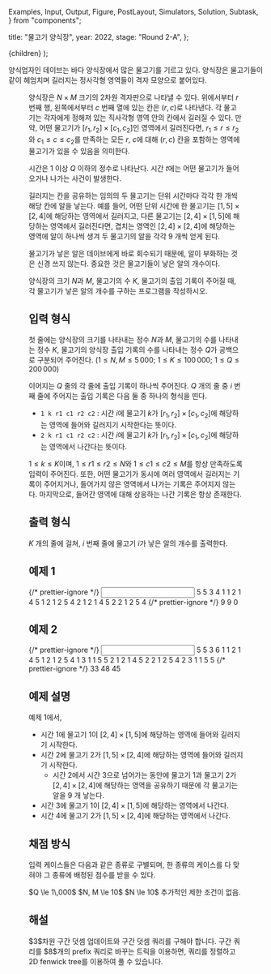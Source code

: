   Examples,
  Input,
  Output,
  Figure,
  PostLayout,
  Simulators,
  Solution,
  Subtask,
} from "components";

  title: "물고기 양식장",
  year: 2022,
  stage: "Round 2-A",
};

  <PostLayout meta={meta}>{children}</PostLayout>
);

양식업자인 데이브는 바다 양식장에서 많은 물고기를 기르고 있다.
양식장은 물고기들이 같이 헤엄치며 길러지는 정사각형 영역들이
격자 모양으로 붙어있다.

<Figure src="/2022/fish1-04c33bc6823b.png" width={1000} />

양식장은 $N \times M$ 크기의 2차원 격자판으로 나타낼 수 있다.
위에서부터 $r$ 번째 행, 왼쪽에서부터 $c$ 번째 열에 있는
칸은 $(r, c)$로 나타낸다.
각 물고기는 각자에게 정해져 있는 직사각형 영역 안의 칸에서 길러질 수 있다.
만약, 어떤 물고기가 $[r_1, r_2] \times [c_1, c_2]$인 영역에서 길러진다면,
$r_1 \le r \le r_2$와 $c_1 \le c \le c_2$를 만족하는 모든 $r$, $c$에 대해
$(r, c)$ 칸을 포함하는 영역에 물고기가 있을 수 있음을 의미한다.

시간은 $1$ 이상 $Q$ 이하의 정수로 나타난다. 시간 $t$에는 어떤 물고기가
들어오거나 나가는 사건이 발생한다.

길러지는 칸을 공유하는 임의의 두 물고기는
단위 시간마다 각각 한 개씩 해당 칸에 알을 낳는다.
예를 들어, 어떤 단위 시간에 한 물고기는 $[1, 5] \times [2, 4]$에 해당하는 영역에서 길러지고,
다른 물고기는 $[2, 4] \times [1, 5]$에 해당하는 영역에서 길러진다면,
겹치는 영역인 $[2, 4] \times [2, 4]$에 해당하는 영역에 알이 하나씩 생겨
두 물고기의 알을 각각 $9$ 개씩 얻게 된다.

물고기가 낳은 알은 데이브에게 바로 회수되기 때문에,
알이 부화하는 것은 신경 쓰지 않는다.
중요한 것은 물고기들이 낳은 알의 개수이다.

양식장의 크기 $N$과 $M$, 물고기의 수 $K$,
물고기의 출입 기록이 주어질 때,
각 물고기가 낳은 알의 개수를 구하는 프로그램을 작성하시오.

## 입력 형식

첫 줄에는 양식장의 크기를 나타내는 정수 $N$과 $M$,
물고기의 수를 나타내는 정수 $K$,
물고기의 양식장 출입 기록의 수를 나타내는 정수 $Q$가
공백으로 구분되어 주어진다.
($1 \le N, M \le 5\,000$; $1 \le K \le 100\,000$; $1 \le Q \le 200\,000$)

이어지는 $Q$ 줄의 각 줄에 출입 기록이 하나씩 주어진다.
$Q$ 개의 줄 중 $i$ 번째 줄에 주어지는 출입 기록은 다음 둘 중 하나의 형식을 띤다.

- `1 k r1 c1 r2 c2` : 시간 $i$에 물고기 $k$가 $[r_1, r_2] \times [c_1, c_2]$에 해당하는 영역에 들어와 길러지기 시작한다는 뜻이다.
- `2 k r1 c1 r2 c2` : 시간 $i$에 물고기 $k$가 $[r_1, r_2] \times [c_1, c_2]$에 해당하는 영역에서 나간다는 뜻이다.

$1 \le k \le K$이며, $1 \le r1 \le r2 \le N$와 $1 \le c1 \le c2 \le M$를 항상 만족하도록 입력이 주어진다.
또한, 어떤 물고기가 동시에 여러 영역에서 길러지는 기록이 주어지거나,
들어가지 않은 영역에서 나가는 기록은 주어지지 않는다.
마지막으로, 들어간 영역에 대해 상응하는 나간 기록은 항상 존재한다.

## 출력 형식

$K$ 개의 줄에 걸쳐, $i$ 번째 줄에 물고기 $i$가 낳은 알의 개수를 출력한다.

## 예제 1

<Examples>
  {/* prettier-ignore */}
  <Input>
5 5 3 4
1 1 2 1 4 5
1 2 1 2 5 4
2 1 2 1 4 5
2 2 1 2 5 4
  </Input>
  {/* prettier-ignore */}
  <Output>
9
9
0
  </Output>
</Examples>

## 예제 2

<Examples>
  {/* prettier-ignore */}
  <Input>
5 5 3 6
1 1 2 1 4 5
1 2 1 2 5 4
1 3 1 1 5 5
2 1 2 1 4 5
2 2 1 2 5 4
2 3 1 1 5 5
  </Input>
  {/* prettier-ignore */}
  <Output>
33
48
45
  </Output>
</Examples>

## 예제 설명

예제 1에서,

- 시간 $1$에 물고기 $1$이 $[2, 4] \times [1, 5]$에 해당하는 영역에 들어와 길러지기 시작한다.
- 시간 $2$에 물고기 $2$가 $[1, 5] \times [2, 4]$에 해당하는 영역에 들어와 길러지기 시작한다.
  - 시간 $2$에서 시간 $3$으로 넘어가는 동안에 물고기 $1$과 물고기 $2$가 $[2, 4] \times [2, 4]$에 해당하는 영역을 공유하기 때문에 각 물고기는 알을 $9$ 개 낳는다.
- 시간 $3$에 물고기 $1$이 $[2, 4] \times [1, 5]$에 해당하는 영역에서 나간다.
- 시간 $4$에 물고기 $2$가 $[1, 5] \times [2, 4]$에 해당하는 영역에서 나간다.

## 채점 방식

입력 케이스들은 다음과 같은 종류로 구별되며,
한 종류의 케이스를 다 맞혀야 그 종류에 배정된 점수를 받을 수 있다.

<Subtask index={1} score={21}>
  $Q \le 1\,000$
</Subtask>
<Subtask index={2} score={16}>
  $N, M \le 10$
</Subtask>
<Subtask index={3} score={24}>
  $N \le 10$
</Subtask>
<Subtask index={4} score={39}>
  추가적인 제한 조건이 없음.
</Subtask>

## 해설

<Solution>
  $3$차원 구간 덧셈 업데이트와 구간 덧셈 쿼리를 구해야 합니다. 구간 쿼리를
  $8$개의 prefix 쿼리로 바꾸는 트릭을 이용하면, 쿼리를 정렬하고 2D fenwick
  tree를 이용하여 풀 수 있습니다.
</Solution>
